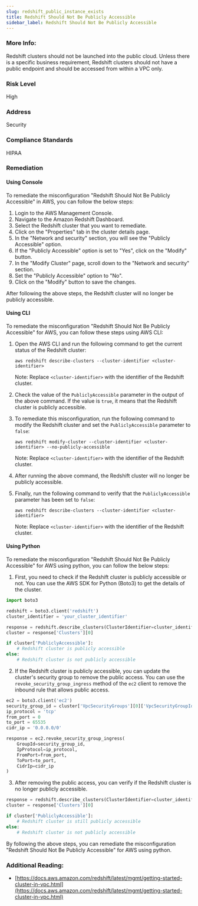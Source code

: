 ```yaml
---
slug: redshift_public_instance_exists
title: Redshift Should Not Be Publicly Accessible
sidebar_label: Redshift Should Not Be Publicly Accessible
---
```


### More Info:

Redshift clusters should not be launched into the public cloud. Unless there is a specific business requirement, Redshift clusters should not have a public endpoint and should be accessed from within a VPC only.

### Risk Level

High

### Address

Security

### Compliance Standards

HIPAA

### Remediation

#### Using Console

To remediate the misconfiguration "Redshift Should Not Be Publicly Accessible" in AWS, you can follow the below steps:

1. Login to the AWS Management Console.
2. Navigate to the Amazon Redshift Dashboard.
3. Select the Redshift cluster that you want to remediate.
4. Click on the "Properties" tab in the cluster details page.
5. In the "Network and security" section, you will see the "Publicly Accessible" option.
6. If the "Publicly Accessible" option is set to "Yes", click on the "Modify" button.
7. In the "Modify Cluster" page, scroll down to the "Network and security" section.
8. Set the "Publicly Accessible" option to "No".
9. Click on the "Modify" button to save the changes.

After following the above steps, the Redshift cluster will no longer be publicly accessible.

#### Using CLI

To remediate the misconfiguration "Redshift Should Not Be Publicly Accessible" for AWS, you can follow these steps using AWS CLI:

1. Open the AWS CLI and run the following command to get the current status of the Redshift cluster:

   ```
   aws redshift describe-clusters --cluster-identifier <cluster-identifier>
   ```

   Note: Replace `<cluster-identifier>` with the identifier of the Redshift cluster.

2. Check the value of the `PubliclyAccessible` parameter in the output of the above command. If the value is `true`, it means that the Redshift cluster is publicly accessible.

3. To remediate this misconfiguration, run the following command to modify the Redshift cluster and set the `PubliclyAccessible` parameter to `false`:

   ```
   aws redshift modify-cluster --cluster-identifier <cluster-identifier> --no-publicly-accessible
   ```

   Note: Replace `<cluster-identifier>` with the identifier of the Redshift cluster.

4. After running the above command, the Redshift cluster will no longer be publicly accessible.

5. Finally, run the following command to verify that the `PubliclyAccessible` parameter has been set to `false`:

   ```
   aws redshift describe-clusters --cluster-identifier <cluster-identifier>
   ```

   Note: Replace `<cluster-identifier>` with the identifier of the Redshift cluster.

#### Using Python

To remediate the misconfiguration "Redshift Should Not Be Publicly Accessible" for AWS using python, you can follow the below steps:

1. First, you need to check if the Redshift cluster is publicly accessible or not. You can use the AWS SDK for Python (Boto3) to get the details of the cluster.

```python
import boto3

redshift = boto3.client('redshift')
cluster_identifier = 'your_cluster_identifier'

response = redshift.describe_clusters(ClusterIdentifier=cluster_identifier)
cluster = response['Clusters'][0]

if cluster['PubliclyAccessible']:
    # Redshift cluster is publicly accessible
else:
    # Redshift cluster is not publicly accessible
```

2. If the Redshift cluster is publicly accessible, you can update the cluster's security group to remove the public access. You can use the `revoke_security_group_ingress` method of the `ec2` client to remove the inbound rule that allows public access.

```python
ec2 = boto3.client('ec2')
security_group_id = cluster['VpcSecurityGroups'][0]['VpcSecurityGroupId']
ip_protocol = 'tcp'
from_port = 0
to_port = 65535
cidr_ip = '0.0.0.0/0'

response = ec2.revoke_security_group_ingress(
    GroupId=security_group_id,
    IpProtocol=ip_protocol,
    FromPort=from_port,
    ToPort=to_port,
    CidrIp=cidr_ip
)
```

3. After removing the public access, you can verify if the Redshift cluster is no longer publicly accessible.

```python
response = redshift.describe_clusters(ClusterIdentifier=cluster_identifier)
cluster = response['Clusters'][0]

if cluster['PubliclyAccessible']:
    # Redshift cluster is still publicly accessible
else:
    # Redshift cluster is not publicly accessible
```

By following the above steps, you can remediate the misconfiguration "Redshift Should Not Be Publicly Accessible" for AWS using python.

### Additional Reading:

- [https://docs.aws.amazon.com/redshift/latest/mgmt/getting-started-cluster-in-vpc.html](https://docs.aws.amazon.com/redshift/latest/mgmt/getting-started-cluster-in-vpc.html) 

